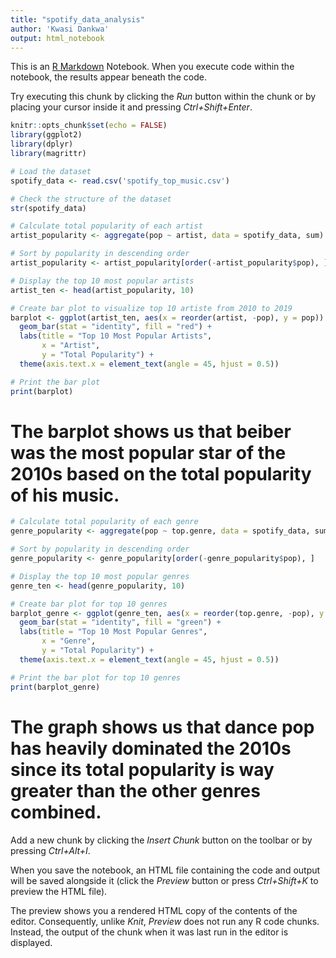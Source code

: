 ```yaml
---
title: "spotify_data_analysis"
author: 'Kwasi Dankwa'
output: html_notebook
---
```


This is an [R Markdown](http://rmarkdown.rstudio.com) Notebook. When you execute code within the notebook, the results appear beneath the code. 

Try executing this chunk by clicking the *Run* button within the chunk or by placing your cursor inside it and pressing *Ctrl+Shift+Enter*. 

```r
knitr::opts_chunk$set(echo = FALSE)
library(ggplot2)
library(dplyr)
library(magrittr)
```


```r
# Load the dataset
spotify_data <- read.csv('spotify_top_music.csv')

# Check the structure of the dataset
str(spotify_data)

# Calculate total popularity of each artist
artist_popularity <- aggregate(pop ~ artist, data = spotify_data, sum)

# Sort by popularity in descending order
artist_popularity <- artist_popularity[order(-artist_popularity$pop), ]

# Display the top 10 most popular artists
artist_ten <- head(artist_popularity, 10)
```


```r
# Create bar plot to visualize top 10 artiste from 2010 to 2019
barplot <- ggplot(artist_ten, aes(x = reorder(artist, -pop), y = pop)) +
  geom_bar(stat = "identity", fill = "red") +
  labs(title = "Top 10 Most Popular Artists",
       x = "Artist",
       y = "Total Popularity") +
  theme(axis.text.x = element_text(angle = 45, hjust = 0.5))

# Print the bar plot
print(barplot)
```
# The barplot shows us that beiber was the most popular star of the 2010s based on the total popularity of his music.

```r
# Calculate total popularity of each genre
genre_popularity <- aggregate(pop ~ top.genre, data = spotify_data, sum)

# Sort by popularity in descending order
genre_popularity <- genre_popularity[order(-genre_popularity$pop), ]

# Display the top 10 most popular genres
genre_ten <- head(genre_popularity, 10)

# Create bar plot for top 10 genres
barplot_genre <- ggplot(genre_ten, aes(x = reorder(top.genre, -pop), y = pop)) +
  geom_bar(stat = "identity", fill = "green") +
  labs(title = "Top 10 Most Popular Genres",
       x = "Genre",
       y = "Total Popularity") +
  theme(axis.text.x = element_text(angle = 45, hjust = 0.5))

# Print the bar plot for top 10 genres
print(barplot_genre)
```
# The graph shows us that dance pop has heavily dominated the 2010s since its total popularity is way greater than the other genres combined.

Add a new chunk by clicking the *Insert Chunk* button on the toolbar or by pressing *Ctrl+Alt+I*.

When you save the notebook, an HTML file containing the code and output will be saved alongside it (click the *Preview* button or press *Ctrl+Shift+K* to preview the HTML file).

The preview shows you a rendered HTML copy of the contents of the editor. Consequently, unlike *Knit*, *Preview* does not run any R code chunks. Instead, the output of the chunk when it was last run in the editor is displayed.
